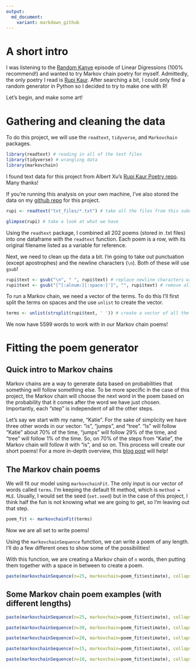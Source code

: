 ```yaml
---
output: 
  md_document:
    variant: markdown_github
---
```


# A short intro

I was listening to the [Random Kanye](http://lineardigressions.com/episodes/2017/12/24/re-release-random-kanye) episode of Linear Digressions (100% recommend!) and wanted to try Markov chain poetry for myself. Admittedly, the only poetry I read is [Rupi Kaur](https://rupikaur.com/). After searching a bit, I could only find a random generator in Python so I decided to try to make one with R!

Let's begin, and make some art! 

# Gathering and cleaning the data

To do this project, we will use the `readtext`, `tidyverse`, and `Markovchain` packages. 

```r
library(readtext) # reading in all of the text files
library(tidyverse) # wrangling data
library(markovchain)
```

I found text data for this project from Albert Xu's [Rupi Kaur Poetry repo](https://github.com/albertkx/rupi-kaur-poetry). Many thanks!

If you're running this analysis on your own machine, I've also stored the data on my [github repo](https://github.com/katiejolly/blog/tree/gh-pages/_preposts/rupi_kaur) for this project. 

```r
rupi <- readtext("txt_files/*.txt") # take all the files from this subdirectory

glimpse(rupi) # take a look at what we have
```

Using the `readtext` package, I combined all 202 poems (stored in .txt files) into one dataframe with the `readtext` function. Each poem is a row, with its original filename listed as a variable for reference. 

Next, we need to clean up the data a bit. I'm going to take out punctuation (except apostrophes) and the newline characters (`\n`). Both of these will use `gsub`! 

```r
rupi$text <- gsub("\n", " ", rupi$text) # replace newline characters with a space
rupi$text <- gsub("[^[:alnum:][:space:]']", "", rupi$text) # remove all punctuation
```

To run a Markov chain, we need a vector of the terms. To do this I'll first split the terms on spaces and the use `unlist` to create the vector. 

```r
terms <- unlist(strsplit(rupi$text, ' ')) # create a vector of all the words from the poems, split on spaces
```

We now have 5599 words to work with in our Markov chain poems! 

# Fitting the poem generator

## Quick intro to Markov chains

Markov chains are a way to generate data based on probabilities that something will follow something else. To be more specific in the case of this project, the Markov chain will choose the next word in the poem based on the probability that it comes after the word we have just chosen. Importantly, each "step" is independent of all the other steps.   

Let's say we start with my name, "Katie". For the sake of simplicity we have three other words in our vector: "is", "jumps", and "tree". "Is" will follow "Katie" about 70% of the time, "jumps" will follow 29% of the time, and "tree" will follow 1% of the time. So, on 70% of the steps from "Katie", the Markov chain will follow it with "is", and so on. This process will create our short poems! For a more in-depth overview, this [blog post](http://setosa.io/ev/Markov-chains/) will help!  

## The Markov chain poems

We will fit our model using `markovchainFit`. The only input is our vector of words called `terms`. I'm keeping the default fit method, which is `method = MLE`. Usually, I would set the seed (`set.seed`) but in the case of this project, I think half the fun is not knowing what we are going to get, so I'm leaving out that step. 

```r
poem_fit <- markovchainFit(terms)
```

Now we are all set to write poems! 

Using the `markovchainSequence` function, we can write a poem of any length. I'll do a few different ones to show some of the possibilities! 

With this function, we are creating a Markov chain of `n` words, then putting them together with a space in between to create a poem. 

```r
paste(markovchainSequence(n=25, markovchain=poem_fit$estimate), collapse=' ')
```

## Some Markov chain poem examples (with different lengths)

```r
paste(markovchainSequence(n=25, markovchain=poem_fit$estimate), collapse=' ')

paste(markovchainSequence(n=30, markovchain=poem_fit$estimate), collapse=' ')

paste(markovchainSequence(n=20, markovchain=poem_fit$estimate), collapse=' ')

paste(markovchainSequence(n=15, markovchain=poem_fit$estimate), collapse=' ')

paste(markovchainSequence(n=10, markovchain=poem_fit$estimate), collapse=' ')
```
